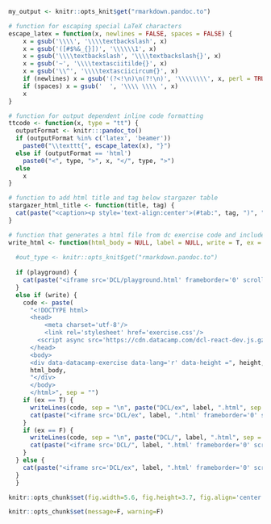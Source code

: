 
```r
my_output <- knitr::opts_knit$get("rmarkdown.pandoc.to")

# function for escaping special LaTeX characters
escape_latex = function(x, newlines = FALSE, spaces = FALSE) {
	x = gsub('\\\\', '\\\\textbackslash', x)
	x = gsub('([#$%&_{}])', '\\\\\\1', x)
	x = gsub('\\\\textbackslash', '\\\\textbackslash{}', x)
	x = gsub('~', '\\\\textasciitilde{}', x)
	x = gsub('\\^', '\\\\textasciicircum{}', x)
	if (newlines) x = gsub('(?<!\n)\n(?!\n)', '\\\\\\\\', x, perl = TRUE)
	if (spaces) x = gsub('  ', '\\\\ \\\\ ', x)
	x
}

# function for output dependent inline code formatting
ttcode <- function(x, type = "tt") {
  outputFormat <- knitr:::pandoc_to()
  if (outputFormat %in% c('latex', 'beamer'))
    paste0("\\texttt{", escape_latex(x), "}")
  else if (outputFormat == 'html')
    paste0("<", type, ">", x, "</", type, ">")
  else
    x
}

# function to add html title and tag below stargazer table
stargazer_html_title <- function(title, tag) {
  cat(paste("<caption><p style='text-align:center'>(#tab:", tag, ")", " ", title, "</p></caption>", sep = ""))
}

# function that generates a html file from dc exercise code and includes an iframe
write_html <- function(html_body = NULL, label = NULL, write = T, ex = T, height = 320, playground = F) {
  
  #out_type <- knitr::opts_knit$get("rmarkdown.pandoc.to")
  
  if (playground) {
    cat(paste("<iframe src='DCL/playground.html' frameborder='0' scrolling='no' style='width:100%;height:", height+20, "px'></iframe>", sep = ""))
  } 
  else if (write) {
    code <- paste(
      "<!DOCTYPE html>
      <head>
	      <meta charset='utf-8'/>
	      <link rel='stylesheet' href='exercise.css'/>
        <script async src='https://cdn.datacamp.com/dcl-react-dev.js.gz'></script>
      </head>
      <body>
      <div data-datacamp-exercise data-lang='r' data-height =", height, ">",
      html_body,
      "</div>
      </body>
      </html>", sep = "")
    if (ex == T) {
      writeLines(code, sep = "\n", paste("DCL/ex", label, ".html", sep = ""))
      cat(paste("<iframe src='DCL/ex", label, ".html' frameborder='0' scrolling='no' style='width:100%;height:", height+20, "px'></iframe>", sep = ""))
    }
    if (ex == F) {
      writeLines(code, sep = "\n", paste("DCL/", label, ".html", sep = ""))
      cat(paste("<iframe src='DCL/", label, ".html' frameborder='0' scrolling='no' style='width:100%;height:", height+20, "px'></iframe>", sep = ""))
    }
  } else {
    cat(paste("<iframe src='DCL/ex", label, ".html' frameborder='0' scrolling='no' style='width:100%;height:", height+20, "px'></iframe>", sep = ""))
  }
  }
```


```r
knitr::opts_chunk$set(fig.width=5.6, fig.height=3.7, fig.align='center', fig.pos = 'h') 
```


```r
knitr::opts_chunk$set(message=F, warning=F) 
```

